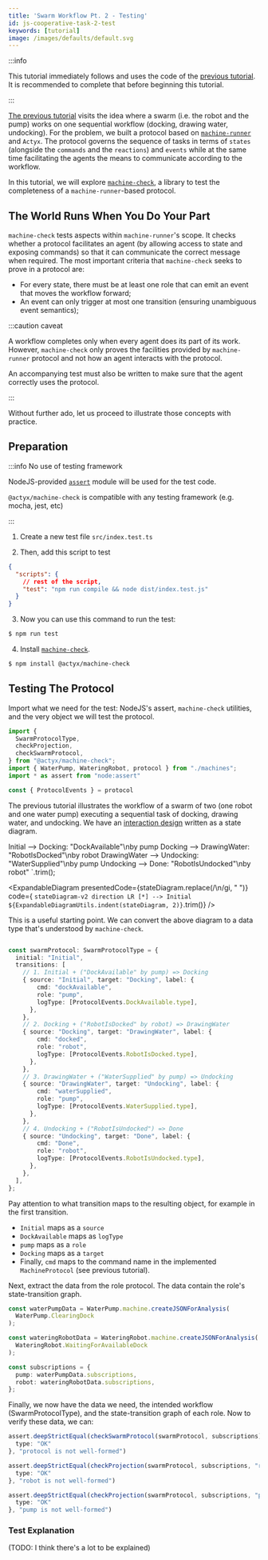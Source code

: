 ```yaml
---
title: 'Swarm Workflow Pt. 2 - Testing'
id: js-cooperative-task-2-test
keywords: [tutorial]
image: /images/defaults/default.svg
---
```



<!-- markdownlint-disable MD038 MD014 -->

:::info

This tutorial immediately follows and uses the code of the [previous tutorial](./js-cooperative-task-1-protocol.mdx).
It is recommended to complete that before beginning this tutorial.

:::


[The previous tutorial](./js-cooperative-task-1-protocol.mdx) visits the idea where a swarm (i.e. the robot and the pump) works on one sequential workflow (docking, drawing water, undocking).
For the problem, we built a protocol based on [`machine-runner`](https://www.npmjs.com/package/@actyx/machine-runner) and `Actyx`.
The protocol governs the sequence of tasks in terms of `states` (alongside the `commands` and the `reactions`) and `events` while at the same time facilitating the agents the means to communicate according to the workflow.

In this tutorial, we will explore [`machine-check`](https://www.npmjs.com/package/@actyx/machine-check), a library to test the completeness of a `machine-runner`-based protocol.

## The World Runs When You Do Your Part

`machine-check` tests aspects within `machine-runner`'s scope.
It checks whether a protocol facilitates an agent (by allowing access to state and exposing commands) so that it can communicate the correct message when required.
The most important criteria that `machine-check` seeks to prove in a protocol are:

- For every state, there must be at least one role that can emit an event that moves the workflow forward;
- An event can only trigger at most one transition (ensuring unambiguous event semantics);


:::caution caveat

A workflow completes only when every agent does its part of its work.
However, `machine-check` only proves the facilities provided by `machine-runner` protocol and not how an agent interacts with the protocol.

An accompanying test must also be written to make sure that the agent correctly uses the protocol.

:::

Without further ado, let us proceed to illustrate those concepts with practice.

## Preparation

:::info No use of testing framework

NodeJS-provided [`assert`](https://nodejs.org/api/assert.html) module will be used for the test code.

`@actyx/machine-check` is compatible with any testing framework (e.g. mocha, jest, etc)

:::

1. Create a new test file `src/index.test.ts`

2. Then, add this script to test

```json title="package.json"
{
  "scripts": {
    // rest of the script,
    "test": "npm run compile && node dist/index.test.js"
  }
}
```

3. Now you can use this command to run the test:

```bash
$ npm run test
```

4. Install [`machine-check`](https://www.npmjs.com/package/@actyx/machine-check).

```bash
$ npm install @actyx/machine-check
```

## Testing The Protocol

Import what we need for the test:
NodeJS's assert, `machine-check` utilities, and the very object we will test the protocol.

```typescript title="src/index.test.ts"
import {
  SwarmProtocolType,
  checkProjection,
  checkSwarmProtocol,
} from "@actyx/machine-check";
import { WaterPump, WateringRobot, protocol } from "./machines";
import * as assert from "node:assert"

const { ProtocolEvents } = protocol
```

The previous tutorial illustrates the workflow of a swarm of two (one robot and one water pump) executing a sequential task of docking, drawing water, and undocking. We have an [interaction design](/docs/tutorials/js-cooperative-task-1-protocol#interaction-design) written as a state diagram. 

Initial --> Docking: "DockAvailable"\\nby pump
Docking --> DrawingWater: "RobotIsDocked"\\nby robot
DrawingWater --> Undocking: "WaterSupplied"\\nby pump
Undocking --> Done: "RobotIsUndocked"\\nby robot"
`.trim();

<ExpandableDiagram 
  presentedCode={stateDiagram.replace(/\\n/gi, " ")}
  code={
`
stateDiagram-v2
direction LR
[*] --> Initial
${ExpandableDiagramUtils.indent(stateDiagram, 2)}
`.trim()}
/>

This is a useful starting point. We can convert the above diagram to a data type that's understood by `machine-check`.

```typescript title="index.test.ts"

const swarmProtocol: SwarmProtocolType = {
  initial: "Initial",
  transitions: [
    // 1. Initial + ("DockAvailable" by pump) => Docking
    { source: "Initial", target: "Docking", label: {
        cmd: "dockAvailable",
        role: "pump",
        logType: [ProtocolEvents.DockAvailable.type],
      },
    },
    // 2. Docking + ("RobotIsDocked" by robot) => DrawingWater
    { source: "Docking", target: "DrawingWater", label: {
        cmd: "docked",
        role: "robot",
        logType: [ProtocolEvents.RobotIsDocked.type],
      },
    },
    // 3. DrawingWater + ("WaterSupplied" by pump) => Undocking
    { source: "DrawingWater", target: "Undocking", label: {
        cmd: "waterSupplied",
        role: "pump",
        logType: [ProtocolEvents.WaterSupplied.type],
      },
    },
    // 4. Undocking + ("RobotIsUndocked") => Done
    { source: "Undocking", target: "Done", label: {
        cmd: "Done",
        role: "robot",
        logType: [ProtocolEvents.RobotIsUndocked.type],
      },
    },
  ],
};

```

Pay attention to what transition maps to the resulting object, for example in the first transition.

- `Initial` maps as a `source`
- `DockAvailable` maps as `logType`
- `pump` maps as a `role`
- `Docking` maps as a `target`
- Finally, `cmd` maps to the command name in the implemented `MachineProtocol` (see previous tutorial).

Next, extract the data from the role protocol.
The data contain the role's state-transition graph.

```typescript title="src/index.test.ts"
const waterPumpData = WaterPump.machine.createJSONForAnalysis(
  WaterPump.ClearingDock
);

const wateringRobotData = WateringRobot.machine.createJSONForAnalysis(
  WateringRobot.WaitingForAvailableDock
);

const subscriptions = {
  pump: waterPumpData.subscriptions,
  robot: wateringRobotData.subscriptions,
};
```

Finally, we now have the data we need, the intended workflow (SwarmProtocolType), and the state-transition graph of each role.
Now to verify these data, we can:

```typescript title="src/index.test.ts"
assert.deepStrictEqual(checkSwarmProtocol(swarmProtocol, subscriptions), {
  type: "OK"
}, "protocol is not well-formed")

assert.deepStrictEqual(checkProjection(swarmProtocol, subscriptions, "robot", wateringRobotData), {
  type: "OK"
}, "robot is not well-formed")

assert.deepStrictEqual(checkProjection(swarmProtocol, subscriptions, "pump", waterPumpData), {
  type: "OK"
}, "pump is not well-formed")
```

### Test Explanation

(TODO: I think there's a lot to be explained)
